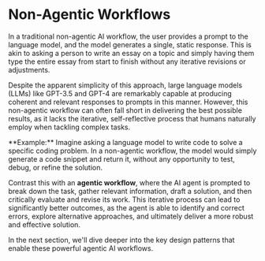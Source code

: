 
# Non-Agentic Workflows

In a traditional non-agentic AI workflow, the user provides a prompt to the language model, and the model generates a single, static response. This is akin to asking a person to write an essay on a topic and simply having them type the entire essay from start to finish without any iterative revisions or adjustments.

Despite the apparent simplicity of this approach, large language models (LLMs) like GPT-3.5 and GPT-4 are remarkably capable at producing coherent and relevant responses to prompts in this manner. However, this non-agentic workflow can often fall short in delivering the best possible results, as it lacks the iterative, self-reflective process that humans naturally employ when tackling complex tasks.

<Callout type="info">
**Example:** Imagine asking a language model to write code to solve a specific coding problem. In a non-agentic workflow, the model would simply generate a code snippet and return it, without any opportunity to test, debug, or refine the solution.
</Callout>

Contrast this with an **agentic workflow**, where the AI agent is prompted to break down the task, gather relevant information, draft a solution, and then critically evaluate and revise its work. This iterative process can lead to significantly better outcomes, as the agent is able to identify and correct errors, explore alternative approaches, and ultimately deliver a more robust and effective solution.

In the next section, we'll dive deeper into the key design patterns that enable these powerful agentic AI workflows.